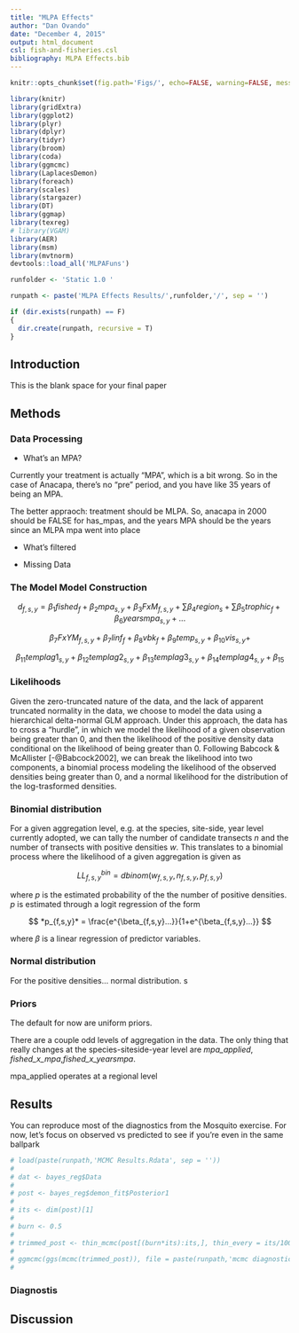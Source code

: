 ```yaml
---
title: "MLPA Effects"
author: "Dan Ovando"
date: "December 4, 2015"
output: html_document
csl: fish-and-fisheries.csl
bibliography: MLPA Effects.bib
---
```


```r
knitr::opts_chunk$set(fig.path='Figs/', echo=FALSE, warning=FALSE, message=FALSE)

```

```r
library(knitr)
library(gridExtra)
library(ggplot2)
library(plyr)
library(dplyr)
library(tidyr)
library(broom)
library(coda)
library(ggmcmc)
library(LaplacesDemon)
library(foreach)
library(scales)
library(stargazer)
library(DT)
library(ggmap)
library(texreg)
# library(VGAM)
library(AER)
library(msm)
library(mvtnorm)
devtools::load_all('MLPAFuns')
```

```r

runfolder <- 'Static 1.0 '

runpath <- paste('MLPA Effects Results/',runfolder,'/', sep = '')

if (dir.exists(runpath) == F)
{
  dir.create(runpath, recursive = T)
}


```


## Introduction

This is the blank space for your final paper

## Methods

### Data Processing

* What's an MPA?

Currently your treatment is actually "MPA", which is a bit wrong. So in the case of Anacapa, there's no "pre" period, and you have like 35 years of being an MPA. 

The better appraoch: treatment should be MLPA. So, anacapa in 2000 should be FALSE for has_mpas, and the years MPA should be the years since an MLPA mpa went into place

* What's filtered

* Missing Data


### The Model Model Construction

$$ d_{f,s,y} = \beta_{1}fished_{f} + \beta_{2}mpa_{s,y} + \beta_{3}FxM_{f,s,y} +
\sum\beta_{4}region_{s} + \sum\beta_{5}trophic_{f} +  \beta_{6}yearsmpa_{s,y} +... $$ 

$$\beta_{7}FxYM_{f,s,y} + \beta_{7}linf_{f} + \beta_{8}vbk_{f} + \beta_{9}temp_{s,y} +
\beta_{10}vis_{s,y} + $$ 

$$ \beta_{11}templag1_{s,y} + \beta_{12}templag2_{s,y} + \beta_{13}templag3_{s,y} + 
\beta_{14}templag4_{s,y} + \beta_{15} $$




### Likelihoods

Given the zero-truncated nature of the data, and the lack of apparent truncated normality in the data, we choose to model the data using a hierarchical delta-normal GLM approach. Under this approach, the data has to cross a "hurdle", in which we model the likelihood of a given observation being greater than 0, and then the likelihood of the positive density data conditional on the likelihood of being greater than 0. Following Babcock & McAllister [-@Babcock2002], we can break the likelihood into two components, a binomial process modeling the likelihood of the observed densities being greater than 0, and a normal likelihood for the distribution of the log-trasformed densities. 

### Binomial distribution

For a given aggregation level, e.g. at the species, site-side, year level currently adopted, we can tally the number of candidate transects *n* and the number of transects with positive densities *w*. This translates to a binomial process where the likelihood of a given aggregation is given as

$$ LL^{bin}_{f,s,y} = dbinom(w_{f,s,y},n_{f,s,y},p_{f,s,y}) $$

where *p* is the estimated probability of the the number of positive densities. *p* is estimated through a logit regression of the form 

$$ *p_{f,s,y}* = \frac{e^{\beta_{f,s,y}...}}{1+e^{\beta_{f,s,y}...}} $$

where $\beta$ is a linear regression of predictor variables. 

### Normal distribution

For the positive densities... normal distribution. s


### Priors

The default for now are uniform priors. 

There are a couple odd levels of aggregation in the data. The only thing that really changes
at the species-siteside-year level are *mpa_applied*, *fished_x_mpa*,*fished_x_yearsmpa*. 

mpa_applied operates at a regional level 

## Results


You can reproduce most of the diagnostics from the Mosquito exercise. For now, let's focus on observed vs predicted to see if you're even in the same ballpark

```r

# load(paste(runpath,'MCMC Results.Rdata', sep = ''))
# 
# dat <- bayes_reg$Data
# 
# post <- bayes_reg$demon_fit$Posterior1
# 
# its <- dim(post)[1]
# 
# burn <- 0.5
# 
# trimmed_post <- thin_mcmc(post[(burn*its):its,], thin_every = its/1000)
# 
# ggmcmc(ggs(mcmc(trimmed_post)), file = paste(runpath,'mcmc diagnostics.pdf', sep = ''))
# 

```


### Diagnostis

## Discussion 



